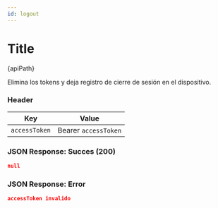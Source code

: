 ```yaml
---
id: logout
---
```







# Title 


<div className="highlight-box">
  <HttpMethodTag method={method} /> {apiPath}
</div>





Elimina los tokens y deja registro de cierre de sesión en el dispositivo.

### Header

| Key      | Value     |
|-------------|----------|
| `accessToken` | Bearer `accessToken`|







### JSON Response: Succes (200)
```JSON
null

```

### JSON Response: Error
```JSON
accessToken invalido
```




